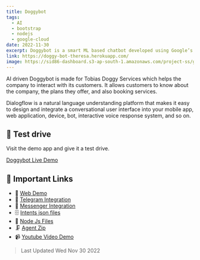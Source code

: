 ```yaml
---
title: Doggybot
tags:
  - AI
  - bootstrap
  - nodejs
  - google-cloud
date: 2022-11-30
excerpt: Doggybot is a smart ML based chatbot developed using Google’s Dialogflow cloud engine.
link: https://doggy-bot-theresa.herokuapp.com/
image: https://sid86-dashboard.s3-ap-south-1.amazonaws.com/project-ss/g1rSCLBiDBS4iNmKHpx1i1.png
---
```


<p className=''>
	AI driven Doggybot is made for Tobias Doggy Services which helps the company to interact with its customers. It allows customers to know about the company, the plans they offer, and also booking services.

Dialogflow is a natural language understanding platform that makes it easy to design and integrate a conversational user interface into your mobile app, web application, device, bot, interactive voice response system, and so on.

</p>

<div className="py-5">

## :rocket: Test drive

Visit the demo app and give it a test drive.

<div>
<a target="_blank" href="https://doggy-bot-theresa.herokuapp.com/" className="btn btn-green">Doggybot Live Demo</a>
</div>
</div>

<div className="py-5">

## :paperclip: Important Links

- 🚀 [Web Demo](https://doggybot-services.herokuapp.com/)
- 📲 [Telegram Integration](https://t.me/Tobiasdoggybot)
- 💬 [Messenger Integration](https://www.messenger.com/t/108465581433326/?messaging_source=source%3Apages%3Amessage_shortlink)
- 🗄️ [Intents json files](https://tinyurl.com/yfxzpwkk)
- 📁 [Node Js Files](https://tinyurl.com/yjje9e2l)
- 🗜️ [Agent Zip](https://tinyurl.com/yjl73f4t)
- 📹 [Youtube Video Demo](https://youtu.be/AvXnVHFwf4E)

</div>

> Last Updated Wed Nov 30 2022
